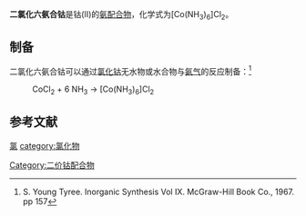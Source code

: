 {{chembox
| Verifiedfields = 
| Watchedfields = 
| verifiedrevid = 
| Name = 二氯化六氨合钴
| NameEn = Hexaamminecobalt(II) chloride
|CustomizedImage=[[File:Hexammincobalt(II)-Kation.svg|File:Hexammincobalt(II)-Kation.svg]][[File:2.svg|File:2.svg]][[File:Cl-.svg|File:Cl-.svg]]
| IUPACName = 
| OtherNames =
|Section1={{Chembox Identifiers
| CASNo_Ref = {{cascite|correct|CAS}}
| CASNo = 13874-13-0
| UNII_Ref = 
| UNII = 
| EINECS = 
| PubChem = 
| InChI = 
| SMILES = 
  }}
|Section3={{Chembox Properties
| Formula = [Co(NH<sub>3</sub>)<sub>6</sub>]Cl<sub>2</sub>
| MolarMass = 
| Appearance = 玫瑰色晶体
| Solubility = 分解<ref>John A Dean. Lange's Handbook of Chemistry (11th ed). McGraw-Hill Book Company, 1973. pp 4-45</ref>
| SolubleOther = 可溶于氨水
| MeltingPt = 
| MeltingPt_notes = 
| Density = 
  }}
|Section7={{Chembox Hazards
| ExternalSDS =
| EUClass =
| MainHazards = 
| SkinHazard = 
| EyeHazard = 
| InhalationHazard = 
| IngestionHazard = 
| GHSPictograms =
| NFPA-H =
| NFPA-F =
| NFPA-R =
| NFPA-S =
| RPhrases =
| SPhrases =
| RSPhrases =
| FlashPt =
| AutoignitionPt = 
| ExploLimits =
| LD50 =
| PEL = }} 
}}
'''二氯化六氨合钴'''是钴(II)的[[氨配合物|氨配合物]]，化学式为[Co(NH<sub>3</sub>)<sub>6</sub>]Cl<sub>2</sub>。
==制备==
二氯化六氨合钴可以通过[[氯化钴|氯化钴]]无水物或水合物与[[氨气|氨气]]的反应制备：<ref>S. Young Tyree. Inorganic Synthesis Vol IX. McGraw-Hill Book Co., 1967. pp 157</ref>
: CoCl<sub>2</sub> + 6 NH<sub>3</sub> → [Co(NH<sub>3</sub>)<sub>6</sub>]Cl<sub>2</sub>

==参考文献==
{{reflist}}
{{钴化合物}}
{{氯化物}}
[[category:氨配合物|氯]]
[[category:氯化物|category:氯化物]]
[[Category:二价钴配合物|Category:二价钴配合物]]